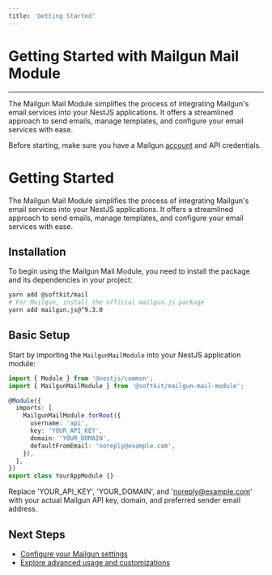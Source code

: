 ```yaml
---
title: 'Getting Started'
---
```



# Getting Started with Mailgun Mail Module

---

The Mailgun Mail Module simplifies the process of integrating Mailgun's email services into your NestJS applications. It offers a streamlined approach to send emails, manage templates, and configure your email services with ease.

<Admonition type="tip" title="Note">

Before starting, make sure you have a Mailgun [account](https://signup.mailgun.com/new/signup) and API credentials.

</Admonition>

# Getting Started

The Mailgun Mail Module simplifies the process of integrating Mailgun's email services into your NestJS applications. It offers a streamlined approach to send emails, manage templates, and configure your email services with ease.

## Installation

To begin using the Mailgun Mail Module, you need to install the package and its dependencies in your project:

```bash
yarn add @softkit/mail
# For Mailgun, install the official mailgun.js package
yarn add mailgun.js@^9.3.0
```

## Basic Setup

Start by importing the `MailgunMailModule` into your NestJS application module:

```typescript
import { Module } from '@nestjs/common';
import { MailgunMailModule } from '@softkit/mailgun-mail-module';

@Module({
  imports: [
    MailgunMailModule.forRoot({
      username: 'api',
      key: 'YOUR_API_KEY',
      domain: 'YOUR_DOMAIN',
      defaultFromEmail: 'noreply@example.com',
    }),
  ],
})
export class YourAppModule {}
```

Replace 'YOUR_API_KEY', 'YOUR_DOMAIN', and 'noreply@example.com' with your actual Mailgun API key, domain, and preferred sender email address.

## Next Steps

- [Configure your Mailgun settings](/libraries/mail/configuration)
- [Explore advanced usage and customizations](/libraries/mail/usage)
